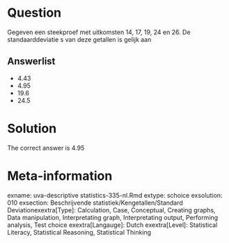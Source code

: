 Question
========

Gegeven een steekproef met uitkomsten 14, 17, 19, 24 en 26. De standaarddeviatie s van deze getallen is gelijk aan 

Answerlist
----------
* 4.43
* 4.95
* 19.6
* 24.5

Solution
========

The correct answer is  4.95 

Meta-information
================
exname: uva-descriptive statistics-335-nl.Rmd 
extype: schoice 
exsolution: 010 
exsection: Beschrijvende statistiek/Kengetallen/Standard Deviationexextra[Type]: Calculation, Case, Conceptual, Creating graphs, Data manipulation, Interpretating graph, Interpretating output, Performing analysis, Test choice 
exextra[Langauge]: Dutch 
exextra[Level]: Statistical Literacy, Statistical Reasoning, Statistical Thinking 
